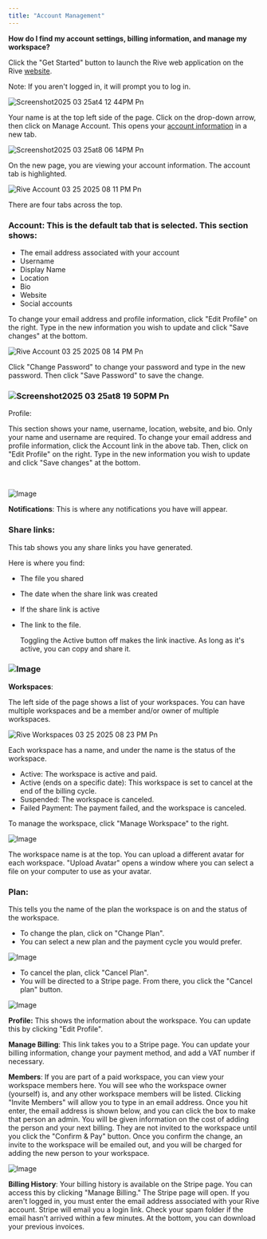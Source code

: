 ```yaml
---
title: "Account Management"
---
```


**How do I find my account settings, billing information, and manage my workspace?**

Click the "Get Started" button to launch the Rive web application on the Rive [website](https://rive.app/).

Note: If you aren't logged in, it will prompt you to log in.

![Screenshot2025 03 25at4 12 44PM Pn](/images/Screenshot2025-03-25at4.12.44PM.png)

Your name is at the top left side of the page. Click on the drop-down arrow, then click on Manage Account. This opens your [account information](https://rive.app/account/?section=account) in a new tab.

![Screenshot2025 03 25at8 06 14PM Pn](/images/Screenshot2025-03-25at8.06.14PM.png)

On the new page, you are viewing your account information. The account tab is highlighted.

![Rive Account 03 25 2025 08 11 PM Pn](/images/Rive-Account-03-25-2025_08_11_PM.png)

There are four tabs across the top.

### Account: This is the default tab that is selected. This section shows:

- The email address associated with your account
- Username
- Display Name
- Location
- Bio
- Website
- Social accounts

To change your email address and profile information, click "Edit Profile" on the right. Type in the new information you wish to update and click "Save changes" at the bottom.

![Rive Account 03 25 2025 08 14 PM Pn](/images/Rive-Account-03-25-2025_08_14_PM.png)

Click "Change Password" to change your password and type in the new password. Then click "Save Password" to save the change.

### ![Screenshot2025 03 25at8 19 50PM Pn](/images/Screenshot2025-03-25at8.19.50PM.png)

Profile:

This section shows your name, username, location, website, and bio. Only your name and username are required. To change your email address and profile information, click the Account link in the above tab. Then, click on "Edit Profile" on the right. Type in the new information you wish to update and click "Save changes" at the bottom.

​

![Image](/images/account-admin/account-overview/31851842-b172-450c-8a31-137487779331.webp)

**Notifications**: This is where any notifications you have will appear.

### **Share links:**

This tab shows you any share links you have generated. 

Here is where you find:

- The file you shared
- The date when the share link was created
- If the share link is active
- The link to the file. 

  Toggling the Active button off makes the link inactive. As long as it's active, you can copy and share it.

### ![Image](/images/account-admin/account-overview/98868e13-4974-4dcd-afc4-053cb75ac2f9.webp)

**Workspaces**:

The left side of the page shows a list of your workspaces. You can have multiple workspaces and be a member and/or owner of multiple workspaces.

![Rive Workspaces 03 25 2025 08 23 PM Pn](/images/Rive-Workspaces-03-25-2025_08_23_PM.png)

Each workspace has a name, and under the name is the status of the workspace.

- Active: The workspace is active and paid.
- Active (ends on a specific date): This workspace is set to cancel at the end of the billing cycle.
- Suspended: The workspace is canceled.
- Failed Payment: The payment failed, and the workspace is canceled.

To manage the workspace, click "Manage Workspace" to the right.

![Image](/images/account-admin/account-overview/e2aab8cd-8f68-4e2a-a749-81fbe03da129.webp)

The workspace name is at the top. You can upload a different avatar for each workspace. "Upload Avatar" opens a window where you can select a file on your computer to use as your avatar.

### Plan:

This tells you the name of the plan the workspace is on and the status of the workspace.

- To change the plan, click on "Change Plan".
- You can select a new plan and the payment cycle you would prefer.

![Image](/images/account-admin/account-overview/13f57c95-0c86-422e-92e9-978516c190bb.webp)
- To cancel the plan, click "Cancel Plan".
- You will be directed to a Stripe page. From there, you click the "Cancel plan" button.

![Image](/images/account-admin/account-overview/b3bdf341-2c75-46b5-b0ea-d63261990798.webp)

**Profile:** This shows the information about the workspace. You can update this by clicking "Edit Profile".

**Manage Billing**: This link takes you to a Stripe page. You can update your billing information, change your payment method, and add a VAT number if necessary.

**Members**: If you are part of a paid workspace, you can view your workspace members here. You will see who the workspace owner (yourself) is, and any other workspace members will be listed. Clicking "Invite Members" will allow you to type in an email address. Once you hit enter, the email address is shown below, and you can click the box to make that person an admin. You will be given information on the cost of adding the person and your next billing. They are not invited to the workspace until you click the "Confirm & Pay" button. Once you confirm the change, an invite to the workspace will be emailed out, and you will be charged for adding the new person to your workspace.

![Image](/images/account-admin/account-overview/4837c31a-cdba-4120-8994-b48efbc18572.webp)

**Billing History**: Your billing history is available on the Stripe page. You can access this by clicking "Manage Billing." The Stripe page will open. If you aren't logged in, you must enter the email address associated with your Rive account. Stripe will email you a login link. Check your spam folder if the email hasn't arrived within a few minutes. At the bottom, you can download your previous invoices.